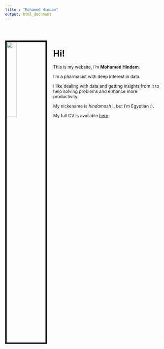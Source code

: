 ```yaml
---
title : "Mohamed Hindam"
output: html_document
---
```


<br><br>

<img src="files/hindam.jpg" style="width:25%; border:5px solid; margin-right: 20px" align="left">

# Hi!


This is my website, I'm **Mohamed Hindam**. 

I'm a pharmacist with deep interest in data.

I like dealing with data and getting insights from it to help solving problems and            enhance more productivity.

My nickename is _hindamosh_ !,  but I'm Egyptian :).

My full CV is available [here](files/Mohamed_Hindam.pdf).

